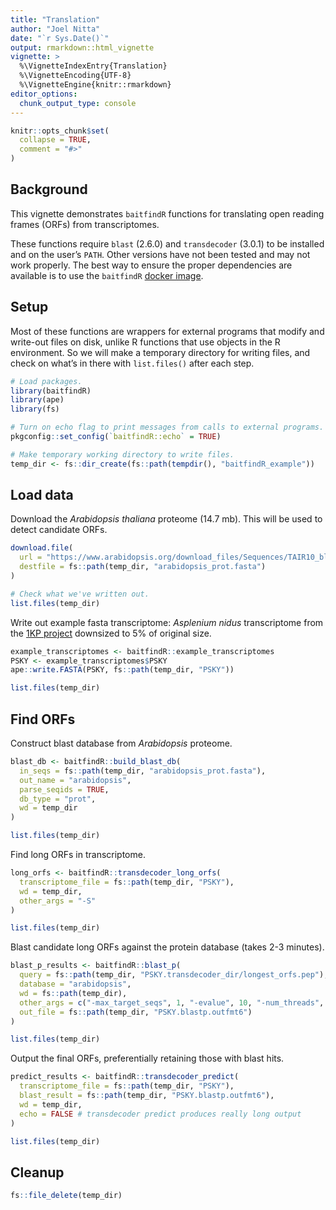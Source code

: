 ```yaml
---
title: "Translation"
author: "Joel Nitta"
date: "`r Sys.Date()`"
output: rmarkdown::html_vignette
vignette: >
  %\VignetteIndexEntry{Translation}
  %\VignetteEncoding{UTF-8}
  %\VignetteEngine{knitr::rmarkdown}
editor_options:
  chunk_output_type: console
---
```


```r
knitr::opts_chunk$set(
  collapse = TRUE,
  comment = "#>"
)
```

## Background

This vignette demonstrates `baitfindR` functions for translating open reading frames (ORFs) from transcriptomes.

These functions require `blast` (2.6.0) and `transdecoder` (3.0.1) to be installed and on the user's `PATH`. Other versions have not been tested and may not work properly. The best way to ensure the proper dependencies are available is to use the `baitfindR` [docker image](https://hub.docker.com/r/joelnitta/baitfindr).

## Setup

Most of these functions are wrappers for external programs that modify and write-out files on disk, unlike R functions that use objects in the R environment. So we will make a temporary directory for writing files, and check on what's in there with `list.files()` after each step.

```r
# Load packages.
library(baitfindR)
library(ape)
library(fs)

# Turn on echo flag to print messages from calls to external programs.
pkgconfig::set_config(`baitfindR::echo` = TRUE)

# Make temporary working directory to write files.
temp_dir <- fs::dir_create(fs::path(tempdir(), "baitfindR_example"))
```

## Load data

Download the *Arabidopsis thaliana* proteome (14.7 mb). This will be used to detect candidate ORFs.

```r
download.file(
  url = "https://www.arabidopsis.org/download_files/Sequences/TAIR10_blastsets/TAIR10_pep_20110103_representative_gene_model_updated",
  destfile = fs::path(temp_dir, "arabidopsis_prot.fasta")
)

# Check what we've written out.
list.files(temp_dir)
```

Write out example fasta transcriptome: *Asplenium nidus* transcriptome from the [1KP project](www.onekp.com/) downsized to 5% of original size.

```r
example_transcriptomes <- baitfindR::example_transcriptomes
PSKY <- example_transcriptomes$PSKY
ape::write.FASTA(PSKY, fs::path(temp_dir, "PSKY"))

list.files(temp_dir)
```

## Find ORFs

Construct blast database from *Arabidopsis* proteome.

```r
blast_db <- baitfindR::build_blast_db(
  in_seqs = fs::path(temp_dir, "arabidopsis_prot.fasta"),
  out_name = "arabidopsis",
  parse_seqids = TRUE,
  db_type = "prot",
  wd = temp_dir
)

list.files(temp_dir)
```

Find long ORFs in transcriptome.

```r
long_orfs <- baitfindR::transdecoder_long_orfs(
  transcriptome_file = fs::path(temp_dir, "PSKY"),
  wd = temp_dir,
  other_args = "-S"
)

list.files(temp_dir)
```

Blast candidate long ORFs against the protein database (takes 2-3 minutes).

```r
blast_p_results <- baitfindR::blast_p(
  query = fs::path(temp_dir, "PSKY.transdecoder_dir/longest_orfs.pep"),
  database = "arabidopsis",
  wd = fs::path(temp_dir),
  other_args = c("-max_target_seqs", 1, "-evalue", 10, "-num_threads", 2),
  out_file = fs::path(temp_dir, "PSKY.blastp.outfmt6")
)

list.files(temp_dir)
```

Output the final ORFs, preferentially retaining those with blast hits.

```r
predict_results <- baitfindR::transdecoder_predict(
  transcriptome_file = fs::path(temp_dir, "PSKY"),
  blast_result = fs::path(temp_dir, "PSKY.blastp.outfmt6"),
  wd = temp_dir,
  echo = FALSE # transdecoder predict produces really long output
)

list.files(temp_dir)
```

## Cleanup

```r
fs::file_delete(temp_dir)
```
